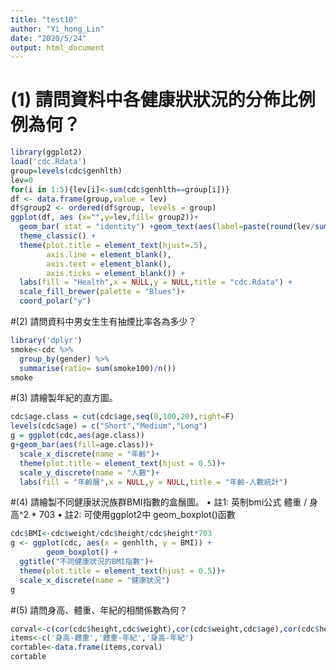 ---
title: "test10"
author: "Yi_hong_Lin"
date: "2020/5/24"
output: html_document
---

# (1) 請問資料中各健康狀狀況的分佈比例例為何？
```{R}
library(ggplot2)
load('cdc.Rdata')
group=levels(cdc$genhlth)
lev=0
for(i in 1:5){lev[i]<-sum(cdc$genhlth==group[i])}
df <- data.frame(group,value = lev)
df$group2 <- ordered(df$group, levels = group)
ggplot(df, aes (x="",y=lev,fill= group2))+ 
  geom_bar( stat = "identity") +geom_text(aes(label=paste(round(lev/sum(lev)*100,1),"%")),position=position_stack(vjust=0.5))+
  theme_classic() +
  theme(plot.title = element_text(hjust=.5),
        axis.line = element_blank(),
        axis.text = element_blank(),
        axis.ticks = element_blank()) +
  labs(fill = "Health",x = NULL,y = NULL,title = "cdc.Rdata") +
  scale_fill_brewer(palette = "Blues")+
  coord_polar("y")
```

#(2) 請問資料中男女⽣生有抽煙比率各為多少？
```{R}
library('dplyr')
smoke<-cdc %>%
  group_by(gender) %>%
  summarise(ratio= sum(smoke100)/n())
smoke
```

#(3) 請繪製年紀的直方圖。
```{R}
cdc$age.class = cut(cdc$age,seq(0,100,20),right=F)
levels(cdc$age) = c("Short","Medium","Long")
g = ggplot(cdc,aes(age.class))
g+geom_bar(aes(fill=age.class))+
  scale_x_discrete(name = "年齡")+
  theme(plot.title = element_text(hjust = 0.5))+
  scale_y_discrete(name = "人數")+
  labs(fill = "年齡層",x = NULL,y = NULL,title = "年齡-人數統計") 
```
#(4) 請繪製不同健康狀況族群BMI指數的盒鬚圖。
• 註1: 英制bmi公式 體重 / 身高^2 * 703
• 註2: 可使用ggplot2中 geom_boxplot()函數
```{R}
cdc$BMI<-cdc$weight/cdc$height/cdc$height*703
g <- ggplot(cdc, aes(x = genhlth, y = BMI)) +
        geom_boxplot() +
  ggtitle("不同健康狀況的BMI指數")+
  theme(plot.title = element_text(hjust = 0.5))+
  scale_x_discrete(name = "健康狀況")
g

```
#(5) 請問身高、體重、年紀的相關係數為何？
```{R}
corval<-c(cor(cdc$height,cdc$weight),cor(cdc$weight,cdc$age),cor(cdc$height,cdc$age))
items<-c('身高-體重','體重-年紀','身高-年紀')
cortable<-data.frame(items,corval)
cortable
```
